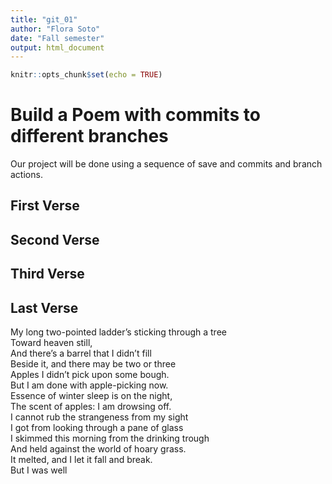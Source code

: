 ```yaml
---
title: "git_01"
author: "Flora Soto"
date: "Fall semester"
output: html_document
---
```


```r
knitr::opts_chunk$set(echo = TRUE)
```
# Build a Poem with commits to different branches
Our project will be done using a sequence of save and commits and branch actions.
<!-- Do not modify or change any text in "!--" bracketed areas such as this --- these are instructions to
you, if you change any of this the git program will notice it and compromise your git merging strategy !-->

## First Verse 
<!--Put the first five lines of a poem by Lewis Carrol in this section!-->

## Second Verse
<!--Put the first five lines of a poem by Robert Frost here!-->

## Third Verse
<!--Put the first two verses of The Walrus and the Carpenter here!-->

## Last Verse
<!--Put a short poem of your choice 8-20 lines,here!-->
My long two-pointed ladder's sticking through a tree  
Toward heaven still,  
And there's a barrel that I didn't fill  
Beside it, and there may be two or three  
Apples I didn't pick upon some bough.  
But I am done with apple-picking now.  
Essence of winter sleep is on the night,  
The scent of apples: I am drowsing off.  
I cannot rub the strangeness from my sight  
I got from looking through a pane of glass  
I skimmed this morning from the drinking trough  
And held against the world of hoary grass.  
It melted, and I let it fall and break.  
But I was well  
